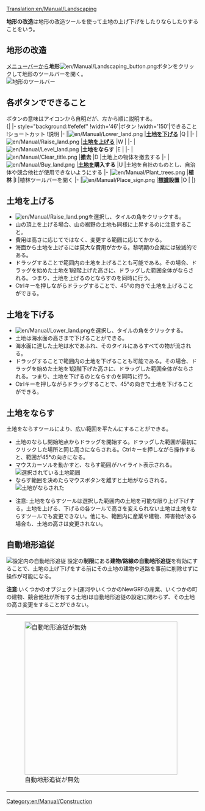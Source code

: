 [[Translation:en/Manual/Landscaping]]

{{ja/Manual/Tutorial/Navigation}}

'''地形の改造'''は地形の改造ツールを使って土地の上げ下げをしたりならしたりすることをいう。

==地形の改造==
[[en/Manual/Game interface|メニューバー]]から'''地形'''[[File:en/Manual/Landscaping button.png]]ボタンをクリックして地形のツールバーを開く。<br/>[[File:en/Manual/Landscaping toolbar.png|none|frame|地形のツールバー]]

==各ボタンでできること==
ボタンの意味はアイコンから自明だが、左から順に説明する。<br>
{| {{en/Wikitable}}
|- style="background:#efefef"
!width='46'|ボタン
!width='150'|できること
!ショートカット
!説明
|-
|[[File:en/Manual/Lower land.png]]
|'''[[en/Manual/Landscaping|土地を下げる]]'''
|Q
|
|-
|[[File:en/Manual/Raise land.png]]
|'''[[en/Manual/Landscaping|土地を上げる]]'''
|W
|
|-
|[[File:en/Manual/Level land.png]]
|'''土地をならす'''
|E
|
|-
|[[File:en/Manual/Clear title.png]]
|'''撤去'''
|D
|土地上の物体を撤去する
|-
|[[File:en/Manual/Buy land.png]]
|'''[[en/Manual/Land|土地]]を購入する'''
|U
|土地を自社のものとし、自治体や競合他社が使用できないようにする
|-
|[[File:en/Manual/Plant trees.png]]
|'''植林'''
|I
|植林ツールバーを開く
|-
|[[File:en/Manual/Place sign.png]]
|'''[[en/Manual/Sign|標識]]設置'''
|O
|
|}

==土地を上げる==
*[[File:en/Manual/Raise land.png]]を選択し、タイルの角をクリックする。
*山の頂上を上げる場合、山の裾野の土地も同様に上昇するのに注意すること。
*費用は高さに応じてではなく、変更する範囲に応じてかかる。
*海面から土地を上げるには莫大な費用がかかる。黎明期の企業には破滅的である。
*ドラッグすることで範囲内の土地を上げることも可能である。その場合、ドラッグを始めた土地を1段階上げた高さに、ドラッグした範囲全体がならされる。つまり、土地を上げるのとならすのを同時に行う。
*Ctrlキーを押しながらドラッグすることで、45°の向きで土地を上げることができる。

==土地を下げる==
*[[File:en/Manual/Lower land.png]]を選択し、タイルの角をクリックする。
*土地は海水面の高さまで下げることができる。
*海水面に達した土地は水であふれ、そのタイルにあるすべての物が流される。
*ドラッグすることで範囲内の土地を下げることも可能である。その場合、ドラッグを始めた土地を1段階下げた高さに、ドラッグした範囲全体がならされる。つまり、土地を下げるのとならすのを同時に行う。
*Ctrlキーを押しながらドラッグすることで、45°の向きで土地を下げることができる。

==土地をならす==
土地をならすツールにより、広い範囲を平たんにすることができる。

*土地のならし開始地点からドラッグを開始する。ドラッグした範囲が最初にクリックした場所と同じ高さにならされる。Ctrlキーを押しながら操作すると、範囲が45°の向きになる。
*マウスカーソルを動かすと、ならす範囲がハイライト表示される。<br/>[[File:en/Manual/Level land before.png|center|frame|選択されている土地範囲]]
*ならす範囲を決めたらマウスボタンを離すと土地がならされる。<br/>[[File:en/Manual/Level land after.png|center|frame|土地がならされた]]

*注意: 土地をならすツールは選択した範囲内の土地を可能な限り上げ下げする。土地を上げる、下げるの各ツールで高さを変えられない土地は土地をならすツールでも変更できない。他にも、範囲内に産業や建物、障害物がある場合も、土地の高さは変更されない。

==自動地形追従==
[[File:en/Manual/Autoslope.png|right|frame|設定内の'''自動地形追従''']]
設定の'''制限'''にある'''建物/路線の自動地形追従'''を有効にすることで、土地の上げ下げをする前にその土地の建物や道路を事前に削除せずに操作が可能になる。

'''注意''':いくつかのオブジェクト(運河やいくつかのNewGRFの産業、いくつかの町の建物、競合他社が所有する土地)は自動地形追従の設定に関わらず、その土地の高さ変更をすることができない。

{|
|[[File:en/Manual/Terraformoff.png|none|thumb|400px|自動地形追従が無効]]
|[[File:en/Manual/Terraformon.png|none|thumb|400px|自動地形追従が有効]]
|}

{{en/Feature|0.6}}
[[Category:en/Manual/Construction]]